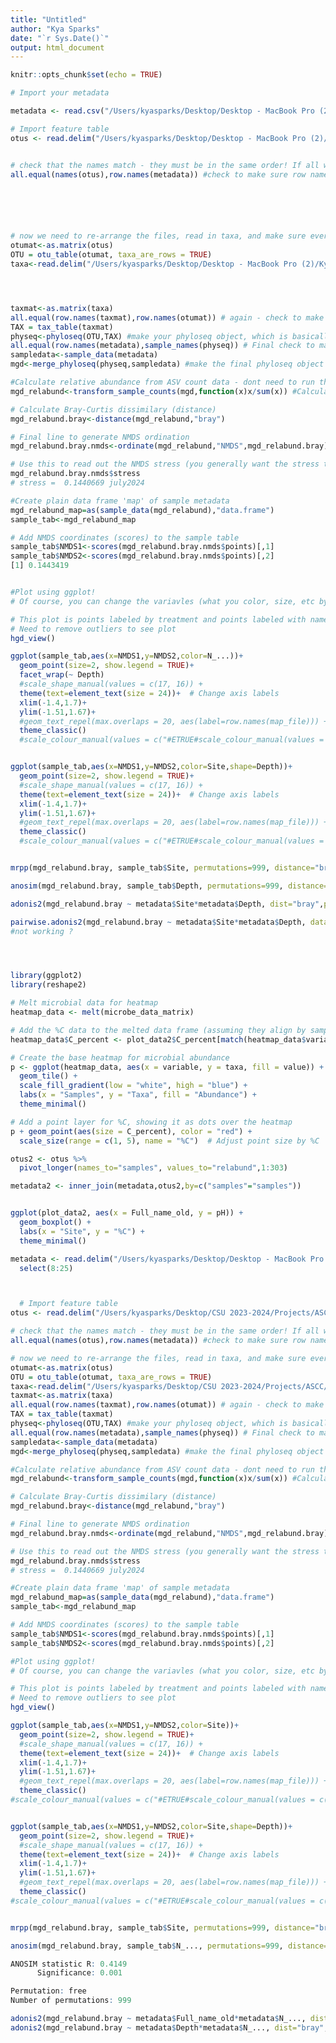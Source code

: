 ```yaml
---
title: "Untitled"
author: "Kya Sparks"
date: "`r Sys.Date()`"
output: html_document
---
```


```r
knitr::opts_chunk$set(echo = TRUE)
```



```r

# Import your metadata

metadata <- read.csv("/Users/kyasparks/Desktop/Desktop - MacBook Pro (2)/Kyas_PhD/CSU_2023_2024/Projects/ASCC/ASCC_July2024_USETHIS_ks/Soil_Chemistry_TimFegelRMRS/SoilChemAnalysis_16S_ASCC/ASCC_16S_SoilChemMetadata_rem.csv",row.names=1)

# Import feature table
otus <- read.delim("/Users/kyasparks/Desktop/Desktop - MacBook Pro (2)/Kyas_PhD/CSU_2023_2024/Projects/ASCC/ASCC_July2024_USETHIS_ks/16S/16S_metadata/ASCC_16S_feature_table_rem_RELABUNDedit.txt",row.names = 1)


# check that the names match - they must be in the same order! If all works the result of this line will read 'TRUE' 
all.equal(names(otus),row.names(metadata)) #check to make sure row names and column names equal (aka the sample names), if this reads 'TRUE' you are good to move on!






# now we need to re-arrange the files, read in taxa, and make sure everything aligns before downstream steps, and make the phyloseq object
otumat<-as.matrix(otus)
OTU = otu_table(otumat, taxa_are_rows = TRUE)
taxa<-read.delim("/Users/kyasparks/Desktop/Desktop - MacBook Pro (2)/Kyas_PhD/CSU_2023_2024/Projects/ASCC/ASCC_July2024_USETHIS_ks/16S/16S_taxonomy/filtered/ASCC_16S_taxonomy_forprocessing_copy.txt",row.names=1) #this is a list of the ASV ids and the corresponding taxa strings




taxmat<-as.matrix(taxa)
all.equal(row.names(taxmat),row.names(otumat)) # again - check to make sure they are in the same order!
TAX = tax_table(taxmat)
physeq<-phyloseq(OTU,TAX) #make your phyloseq object, which is basically just a R object that has all of your data for the analyses stored into it
all.equal(row.names(metadata),sample_names(physeq)) # Final check to make sure everything lines up
sampledata<-sample_data(metadata)
mgd<-merge_phyloseq(physeq,sampledata) #make the final phyloseq object

#Calculate relative abundance from ASV count data - dont need to run this step if you have already done so but it shouldnt really effect! 
mgd_relabund<-transform_sample_counts(mgd,function(x)x/sum(x)) #Calculate relative abundance from ASV count data - this is what you can save and use for other taxonomy analyses. If you're interested in doing these, let me know and i can help out!

# Calculate Bray-Curtis dissimilary (distance) 
mgd_relabund.bray<-distance(mgd_relabund,"bray") 

# Final line to generate NMDS ordination 
mgd_relabund.bray.nmds<-ordinate(mgd_relabund,"NMDS",mgd_relabund.bray) #WAHOO DO NMDS!!

# Use this to read out the NMDS stress (you generally want the stress to be below 0.2)
mgd_relabund.bray.nmds$stress 
# stress =  0.1440669 july2024

#Create plain data frame 'map' of sample metadata
mgd_relabund_map=as(sample_data(mgd_relabund),"data.frame") 
sample_tab<-mgd_relabund_map

# Add NMDS coordinates (scores) to the sample table
sample_tab$NMDS1<-scores(mgd_relabund.bray.nmds$points)[,1] 
sample_tab$NMDS2<-scores(mgd_relabund.bray.nmds$points)[,2]
[1] 0.1443419


#Plot using ggplot! 
# Of course, you can change the variavles (what you color, size, etc by) as long as they were in your original metadata file

# This plot is points labeled by treatment and points labeled with names
# Need to remove outliers to see plot
hgd_view()

ggplot(sample_tab,aes(x=NMDS1,y=NMDS2,color=N_...))+
  geom_point(size=2, show.legend = TRUE)+
  facet_wrap(~ Depth)
  #scale_shape_manual(values = c(17, 16)) +
  theme(text=element_text(size = 24))+  # Change axis labels
  xlim(-1.4,1.7)+
  ylim(-1.51,1.67)+
  #geom_text_repel(max.overlaps = 20, aes(label=row.names(map_file))) + #use this line if you would like to have the samples labled in your ordination 
  theme_classic() 
  #scale_colour_manual(values = c("#ETRUE#scale_colour_manual(values = c("#EE2A7B", "#27AAE1","#CCCCCB","#2E3192", "#F15A29","#009444", "#AC8A13", "#00A79D", "#7F8080", "#9E1F63", "#877DBB")) # feel free to add custom colors if you'd like! or remove this line


ggplot(sample_tab,aes(x=NMDS1,y=NMDS2,color=Site,shape=Depth))+
  geom_point(size=2, show.legend = TRUE)+
  #scale_shape_manual(values = c(17, 16)) +
  theme(text=element_text(size = 24))+  # Change axis labels
  xlim(-1.4,1.7)+
  ylim(-1.51,1.67)+ 
  #geom_text_repel(max.overlaps = 20, aes(label=row.names(map_file))) + #use this line if you would like to have the samples labled in your ordination 
  theme_classic() 
  #scale_colour_manual(values = c("#ETRUE#scale_colour_manual(values = c("#EE2A7B", "#27AAE1","#CCCCCB","#2E3192", "#F15A29","#009444", "#AC8A13", "#00A79D", "#7F8080", "#9E1F63", "#877DBB")) # feel free to add custom colors if you'd like! or remove this line


mrpp(mgd_relabund.bray, sample_tab$Site, permutations=999, distance="bray")

anosim(mgd_relabund.bray, sample_tab$Depth, permutations=999, distance="bray")

adonis2(mgd_relabund.bray ~ metadata$Site*metadata$Depth, dist="bray",perm=999)

pairwise.adonis2(mgd_relabund.bray ~ metadata$Site*metadata$Depth, data = metadata, sim.method = "bray", p.adjust.m = "BH", perm = 999)
#not working ?




library(ggplot2)
library(reshape2)

# Melt microbial data for heatmap
heatmap_data <- melt(microbe_data_matrix)

# Add the %C data to the melted data frame (assuming they align by sample)
heatmap_data$C_percent <- plot_data2$C_percent[match(heatmap_data$variable, plot_data2$Sample)]

# Create the base heatmap for microbial abundance
p <- ggplot(heatmap_data, aes(x = variable, y = taxa, fill = value)) +
  geom_tile() +
  scale_fill_gradient(low = "white", high = "blue") +
  labs(x = "Samples", y = "Taxa", fill = "Abundance") +
  theme_minimal()

# Add a point layer for %C, showing it as dots over the heatmap
p + geom_point(aes(size = C_percent), color = "red") +
  scale_size(range = c(1, 5), name = "%C")  # Adjust point size by %C

otus2 <- otus %>% 
  pivot_longer(names_to="samples", values_to="relabund",1:303)

metadata2 <- inner_join(metadata,otus2,by=c("samples"="samples"))


ggplot(plot_data2, aes(x = Full_name_old, y = pH)) +
  geom_boxplot() +
  labs(x = "Site", y = "%C") +
  theme_minimal()

metadata <- read.delim("/Users/kyasparks/Desktop/Desktop - MacBook Pro (2)/Kyas_PhD/CSU_2023_2024/Projects/ASCC/ASCC_July2024_USETHIS_ks/Soil_Chemistry_TimFegelRMRS/SoilChemAnalysis_16S_ASCC/ASCC_16S_SoilChemMetadata_rem.txt") %>% 
  select(8:25)



  # Import feature table
otus <- read.delim("/Users/kyasparks/Desktop/CSU 2023-2024/Projects/ASCC/ASCC_July2024_USETHIS_ks/16S/16S_metadata/ASCC_16S_feature_table_rem_RELABUND.txt",row.names = 1)

# check that the names match - they must be in the same order! If all works the result of this line will read 'TRUE' 
all.equal(names(otus),row.names(metadata)) #check to make sure row names and column names equal (aka the sample names), if this reads 'TRUE' you are good to move on!

# now we need to re-arrange the files, read in taxa, and make sure everything aligns before downstream steps, and make the phyloseq object
otumat<-as.matrix(otus)
OTU = otu_table(otumat, taxa_are_rows = TRUE)
taxa<-read.delim("/Users/kyasparks/Desktop/CSU 2023-2024/Projects/ASCC/ASCC_July2024_USETHIS_ks/16S/16S_taxonomy/ASCC_16S_taxonomy_forprocessing.txt",row.names=1) #this is a list of the ASV ids and the corresponding taxa strings
taxmat<-as.matrix(taxa)
all.equal(row.names(taxmat),row.names(otumat)) # again - check to make sure they are in the same order!
TAX = tax_table(taxmat)
physeq<-phyloseq(OTU,TAX) #make your phyloseq object, which is basically just a R object that has all of your data for the analyses stored into it
all.equal(row.names(metadata),sample_names(physeq)) # Final check to make sure everything lines up
sampledata<-sample_data(metadata)
mgd<-merge_phyloseq(physeq,sampledata) #make the final phyloseq object

#Calculate relative abundance from ASV count data - dont need to run this step if you have already done so but it shouldnt really effect! 
mgd_relabund<-transform_sample_counts(mgd,function(x)x/sum(x)) #Calculate relative abundance from ASV count data - this is what you can save and use for other taxonomy analyses. If you're interested in doing these, let me know and i can help out!

# Calculate Bray-Curtis dissimilary (distance) 
mgd_relabund.bray<-distance(mgd_relabund,"bray") 

# Final line to generate NMDS ordination 
mgd_relabund.bray.nmds<-ordinate(mgd_relabund,"NMDS",mgd_relabund.bray) #WAHOO DO NMDS!!

# Use this to read out the NMDS stress (you generally want the stress to be below 0.2)
mgd_relabund.bray.nmds$stress 
# stress =  0.1440669 july2024

#Create plain data frame 'map' of sample metadata
mgd_relabund_map=as(sample_data(mgd_relabund),"data.frame") 
sample_tab<-mgd_relabund_map

# Add NMDS coordinates (scores) to the sample table
sample_tab$NMDS1<-scores(mgd_relabund.bray.nmds$points)[,1] 
sample_tab$NMDS2<-scores(mgd_relabund.bray.nmds$points)[,2]

#Plot using ggplot! 
# Of course, you can change the variavles (what you color, size, etc by) as long as they were in your original metadata file

# This plot is points labeled by treatment and points labeled with names
# Need to remove outliers to see plot
hgd_view()

ggplot(sample_tab,aes(x=NMDS1,y=NMDS2,color=Site))+
  geom_point(size=2, show.legend = TRUE)+
  #scale_shape_manual(values = c(17, 16)) +
  theme(text=element_text(size = 24))+  # Change axis labels
  xlim(-1.4,1.7)+
  ylim(-1.51,1.67)+
  #geom_text_repel(max.overlaps = 20, aes(label=row.names(map_file))) + #use this line if you would like to have the samples labled in your ordination 
  theme_classic() 
#scale_colour_manual(values = c("#ETRUE#scale_colour_manual(values = c("#EE2A7B", "#27AAE1","#CCCCCB","#2E3192", "#F15A29","#009444", "#AC8A13", "#00A79D", "#7F8080", "#9E1F63", "#877DBB")) # feel free to add custom colors if you'd like! or remove this line


ggplot(sample_tab,aes(x=NMDS1,y=NMDS2,color=Site,shape=Depth))+
  geom_point(size=2, show.legend = TRUE)+
  #scale_shape_manual(values = c(17, 16)) +
  theme(text=element_text(size = 24))+  # Change axis labels
  xlim(-1.4,1.7)+
  ylim(-1.51,1.67)+ 
  #geom_text_repel(max.overlaps = 20, aes(label=row.names(map_file))) + #use this line if you would like to have the samples labled in your ordination 
  theme_classic() 
#scale_colour_manual(values = c("#ETRUE#scale_colour_manual(values = c("#EE2A7B", "#27AAE1","#CCCCCB","#2E3192", "#F15A29","#009444", "#AC8A13", "#00A79D", "#7F8080", "#9E1F63", "#877DBB")) # feel free to add custom colors if you'd like! or remove this line


mrpp(mgd_relabund.bray, sample_tab$Site, permutations=999, distance="bray")

anosim(mgd_relabund.bray, sample_tab$N_..., permutations=999, distance="bray")

ANOSIM statistic R: 0.4149 
      Significance: 0.001 

Permutation: free
Number of permutations: 999

adonis2(mgd_relabund.bray ~ metadata$Full_name_old*metadata$N_..., dist="bray",perm=999)
adonis2(mgd_relabund.bray ~ metadata$Depth*metadata$N_..., dist="bray",perm=999)




```




